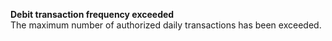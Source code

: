   
<Card title="101116" href="/errors/codes/101116">  

 **Debit transaction frequency exceeded**  
 The maximum number of authorized daily transactions has been exceeded.  

</Card>